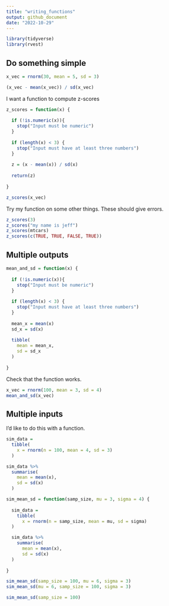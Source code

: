 ```yaml
---
title: "writing_functions"
output: github_document
date: "2022-10-29"
---
```


```r
library(tidyverse)
library(rvest)
```

## Do something simple

```r
x_vec = rnorm(30, mean = 5, sd = 3)

(x_vec - mean(x_vec)) / sd(x_vec)
``` 


I want a function to compute z-scores

```r
z_scores = function(x) {
  
  if (!is.numeric(x)){
    stop("Input must be numeric")
  }
  
  if (length(x) < 3) {
    stop("Input must have at least three numbers")
  }
  
  z = (x - mean(x)) / sd(x)
  
  return(z)
  
}

z_scores(x_vec)
```


Try my function on some other things. These should give errors. 


```r
z_scores(3)
z_scores("my name is jeff")
z_scores(mtcars)
z_scores(c(TRUE, TRUE, FALSE, TRUE))
```

## Multiple outputs

```r
mean_and_sd = function(x) {
  
  if (!is.numeric(x)){
    stop("Input must be numeric")
  }
  
  if (length(x) < 3) {
    stop("Input must have at least three numbers")
  }
  
  mean_x = mean(x) 
  sd_x = sd(x)
  
  tibble(
    mean = mean_x,
    sd = sd_x
  )
  
}

```


Check that the function works.

```r
x_vec = rnorm(100, mean = 3, sd = 4)
mean_and_sd(x_vec)
```

## Multiple inputs

I'd like to do this with a function.

```r
sim_data = 
  tibble(
    x = rnorm(n = 100, mean = 4, sd = 3)
  )

sim_data %>%
  summarise(
    mean = mean(x),
    sd = sd(x)
  )
```



```r
sim_mean_sd = function(samp_size, mu = 3, sigma = 4) {
  
  sim_data = 
    tibble(
      x = rnorm(n = samp_size, mean = mu, sd = sigma)
  )

  sim_data %>%
    summarise(
      mean = mean(x),
      sd = sd(x)
  )
  
}

sim_mean_sd(samp_size = 100, mu = 6, sigma = 3)
sim_mean_sd(mu = 6, samp_size = 100, sigma = 3)

sim_mean_sd(samp_size = 100)
```










